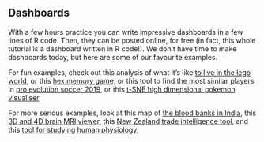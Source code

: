 
## Dashboards

With a few hours practice you can write impressive dashboards in a few lines of R code. Then, they can be posted online, for free (in fact, this whole tutorial is a dashboard written in R code!). We don't have time to make dashboards today, but here are some of our favourite examples.

For fun examples, check out this analysis of what it's like
[to live in the lego world](https://shiny.rstudio.com/gallery/lego-world.html),
or this [hex memory game](https://shiny.rstudio.com/gallery/hex-memory.html),
or this tool to find the most similar players in 
[pro evolution soccer 2019](https://shiny.rstudio.com/gallery/soccer-player-similarity.html),
or this 
[t-SNE high dimensional pokemon visualiser](https://jkunst.com/flexdashboard-highcharter-examples/pokemon/)

For more serious examples, look at this map of
[the blood banks in India](https://shiny.rstudio.com/gallery/india-blood-banks.html),
this [3D and 4D brain MRI viewer](https://shiny.rstudio.com/gallery/mri-images.html),
this [New Zealand trade intelligence tool](https://shiny.rstudio.com/gallery/nz-trade-dash.html),
and this [tool for studying human physiology](https://dgranjon.shinyapps.io/entry_level/).
